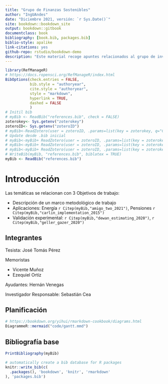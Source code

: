 ```yaml
--- 
title: "Grupo de Finanzas Sostenibles"
author: "IngUAndes"
date: "Diciembre 2021, versión: `r Sys.Date()`"
site: bookdown::bookdown_site
output: bookdown::gitbook
documentclass: book
bibliography: [book.bib, packages.bib]
biblio-style: apalike
link-citations: yes
github-repo: rstudio/bookdown-demo
description: "Este material recoge apuntes relacionados al grupo de investigación sobre Finanzas Sostenibles de la Facultad de Ingeniería."
---
```


<!-- Remember each Rmd file contains one and only one chapter, and a chapter is defined by the first-level heading `#`. -->

<!-- To compile this example to PDF, you need XeLaTeX. You are recommended to install TinyTeX (which includes XeLaTeX): <https://yihui.name/tinytex/>. -->

```r
library(RefManageR)
# https://docs.ropensci.org/RefManageR/index.html
BibOptions(check.entries = FALSE,
           bib.style = "authoryear",
           cite.style = "authoryear",
           style = "markdown",
           hyperlink = TRUE,
           dashed = FALSE
           )
# Initil bib
# myBib <- ReadBib("references.bib", check = FALSE)
zoterokey<- Sys.getenv("zoterokey")
zoteroID<- Sys.getenv("zoteroID")
# myBib<-ReadZotero(user = zoteroID, .params=list(key = zoterokey, q="Carlin"))
# Update desde .bib inicial
# myBib<-myBib+ ReadZotero(user = zoteroID, .params=list(key = zoterokey, q="Amigo"))
# myBib<-myBib+ ReadZotero(user = zoteroID, .params=list(key = zoterokey, q="Dewan"))
# myBib<-myBib+ ReadZotero(user = zoteroID, .params=list(key = zoterokey, q="Geller"))
# WriteBib(myBib, "references.bib", biblatex = TRUE)
myBib <- ReadBib("references.bib")
```


# Introducción {-}

Las temáticas se relacionan con 3 Objetivos de trabajo:

- Descripción de un marco metodológico de trabajo
- Aplicaciones: Energía `r Citep(myBib,"amigo_two_2021")`, Pensiones `r Citep(myBib,"carlin_implementation_2015")`
- Validación experimental: `r Citep(myBib,"dewan_estimating_2020")`, `r Citep(myBib,"geller_gazer_2020")`  



## Integrantes  {-}
 <!-- {-} saca la numeración de la sección -->

Tesista: José Tomás Pérez

Memoristas

- Vicente Muñoz
- Ezequiel Ortíz

Ayudantes: Hernán Venegas

Investigador Responsable: Sebastián Cea

## Planificación {-}

```r
# https://bookdown.org/yihui/rmarkdown-cookbook/diagrams.html
DiagrammeR::mermaid("code/gantt.mmd")
```


## Bibliografía base  {-}

```r
PrintBibliography(myBib)
```

```r
# automatically create a bib database for R packages
knitr::write_bib(c(
  .packages(), 'bookdown', 'knitr', 'rmarkdown'
), 'packages.bib')
```
